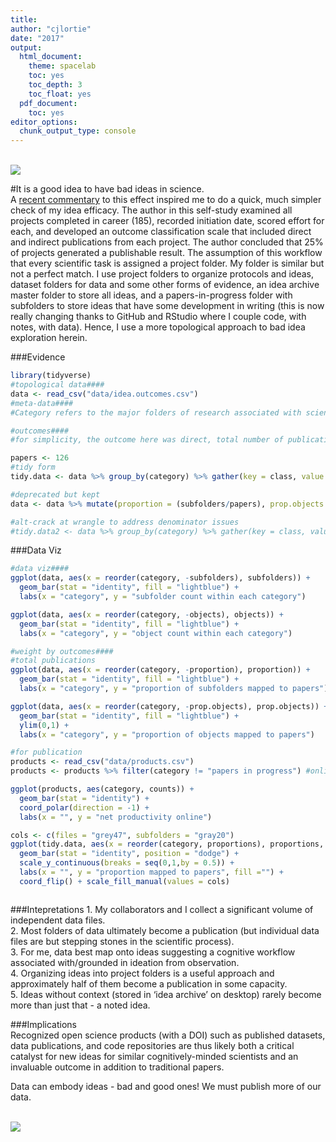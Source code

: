 ```yaml
---
title:
author: "cjlortie"
date: "2017"
output:
  html_document:
    theme: spacelab
    toc: yes
    toc_depth: 3
    toc_float: yes
  pdf_document:
    toc: yes
editor_options: 
  chunk_output_type: console
---
```

<br>
![](./kitten.jpg)
<br>

#It is a good idea to have bad ideas in science.  
A [recent commentary](http://www.nature.com/nature/journal/v548/n7668/full/nj7668-491a.html) to this effect inspired me to do a quick, much simpler check of my idea efficacy. The author in this self-study examined all projects completed in career (185), recorded initiation date, scored effort for each, and developed an outcome classification scale that included direct and indirect publications from each project. The author concluded that 25% of projects generated a publishable result. The assumption of this workflow that every scientific task is assigned a project folder. My folder is similar but not a perfect match. I use project folders to organize protocols and ideas, dataset folders for data and some other forms of evidence, an idea archive master folder to store all ideas, and a papers-in-progress folder with subfolders to store ideas that have some development in writing (this is now really changing thanks to GitHub and RStudio where I couple code, with notes, with data). Hence, I use a more topological approach to bad idea exploration herein.

###Evidence
```r
library(tidyverse)
#topological data####
data <- read_csv("data/idea.outcomes.csv")
#meta-data####
#Category refers to the major folders of research associated with scientific ideas on my local HD (i.e. parent directories). Subfolders codified here are to one-level down -first-order sub (i.e. child directories). An object was the total number of files within each parent folder. The OSX finder tool, get info, was used to count these subfolders and objects.

#outcomes####
#for simplicity, the outcome here was direct, total number of publications in print or press only - 126.  However, using my ORCID, the total 'works' estimated is at 357. This included datasets and other scientific outputs. Impactstory also indexes alt-products using ORCID. A more advanced analysis should explore sensitivity of outcome estimates.

papers <- 126
#tidy form
tidy.data <- data %>% group_by(category) %>% gather(key = class, value = counts, subfolders, objects) %>% mutate(proportions = case_when(class == "subfolders" ~ counts/papers, class == "objects" ~ papers/counts)) %>% mutate(class = ifelse(class == "objects", "files", class))

#deprecated but kept
data <- data %>% mutate(proportion = (subfolders/papers), prop.objects = (papers/objects)) #note demominator change based on logic of by semantics

#alt-crack at wrangle to address denominator issues
#tidy.data2 <- data %>% group_by(category) %>% gather(key = class, value = counts, subfolders, objects) %>% gather(key = type, value = proportions, proportion, prop.objects) %>% select(-type) #not elegant but it got the job done, whew #better after some thought to be more tidier and to be able to stack for data viz


```

###Data Viz
```r
#data viz####
ggplot(data, aes(x = reorder(category, -subfolders), subfolders)) +
  geom_bar(stat = "identity", fill = "lightblue") +
  labs(x = "category", y = "subfolder count within each category")

ggplot(data, aes(x = reorder(category, -objects), objects)) +
  geom_bar(stat = "identity", fill = "lightblue") +
  labs(x = "category", y = "object count within each category")

#weight by outcomes####
#total publications
ggplot(data, aes(x = reorder(category, -proportion), proportion)) +
  geom_bar(stat = "identity", fill = "lightblue") +
  labs(x = "category", y = "proportion of subfolders mapped to papers")

ggplot(data, aes(x = reorder(category, -prop.objects), prop.objects)) +
  geom_bar(stat = "identity", fill = "lightblue") +
  ylim(0,1) +
  labs(x = "category", y = "proportion of objects mapped to papers")

#for publication
products <- read_csv("data/products.csv")
products <- products %>% filter(category != "papers in progress") #online shared

ggplot(products, aes(category, counts)) +
  geom_bar(stat = "identity") +
  coord_polar(direction = -1) +
  labs(x = "", y = "net productivity online")

cols <- c(files = "grey47", subfolders = "gray20")
ggplot(tidy.data, aes(x = reorder(category, proportions), proportions, fill = class)) +
  geom_bar(stat = "identity", position = "dodge") +
  scale_y_continuous(breaks = seq(0,1,by = 0.5)) +
  labs(x = "", y = "proportion mapped to papers", fill ="") +
  coord_flip() + scale_fill_manual(values = cols) 



```

###Intepretations
1. My collaborators and I collect a significant volume of independent data files.  
2. Most folders of data ultimately become a publication (but individual data files are but stepping stones in the scientific process).  
3. For me, data best map onto ideas suggesting a cognitive workflow associated with/grounded in ideation from observation.  
4. Organizing ideas into project folders is a useful approach and approximately half of them become a publication in some capacity.  
5. Ideas without context (stored in 'idea archive' on desktop) rarely become more than just that - a noted idea.  

###Implications  
Recognized open science products (with a DOI) such as published datasets, data publications, and code repositories are thus likely both a critical catalyst for new ideas for similar cognitively-minded scientists and an invaluable outcome in addition to traditional papers.  

Data can embody ideas - bad and good ones!
We must publish more of our data.
<br>
<br>

![](./badkitty.jpg)
<br>
